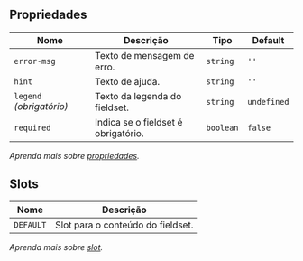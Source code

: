 
## Propriedades

| Nome | Descrição | Tipo | Default |
| ---- | --------- | ---- | ------- |
| `error-msg`  | Texto de mensagem de erro. | <code>string</code> | `''` |
| `hint`  | Texto de ajuda. | <code>string</code> | `''` |
| `legend` _(obrigatório)_ | Texto da legenda do fieldset. | <code>string</code> | `undefined` |
| `required`  | Indica se o fieldset é obrigatório. | <code>boolean</code> | `false` |

*Aprenda mais sobre <a href="/alcance/docs/components/introducao#propriedades" class="alc-link">propriedades</a>.*

## Slots

| Nome | Descrição |
| ---- | --------- |
| `DEFAULT` | Slot para o conteúdo do fieldset. |

*Aprenda mais sobre <a href="/alcance/docs/components/introducao#slot" class="alc-link">slot</a>.*
